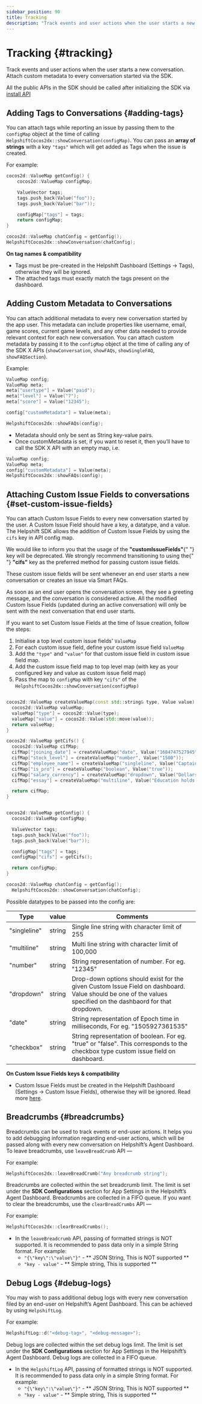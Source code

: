 ```yaml
---
sidebar_position: 90
title: Tracking
description: "Track events and user actions when the user starts a new conversation. Attach custom metadata to every conversation started via the SDK."
---
```



# Tracking {#tracking}

<Intro>

Track events and user actions when the user starts a new conversation.
Attach custom metadata to every conversation started via the SDK.

</Intro>

<Admonition type="info" title="Note">

All the public APIs in the SDK should be called after initializing the SDK via [install API](/sdkx-cocos2dx/getting-started#initializing)

</Admonition>

## Adding Tags to Conversations {#adding-tags}

You can attach tags while reporting an issue by passing them to the `configMap` object at the time of calling `HelpshiftCocos2dx::showConversation(configMap)`. You can pass an **array of strings** with a key `"tags"` which will get added as Tags when the issue is created.

For example:

```cpp
cocos2d::ValueMap getConfig() {
    cocos2d::ValueMap configMap;

    ValueVector tags;
    tags.push_back(Value("foo"));
    tags.push_back(Value("bar"));

    configMap["tags"] = tags;
    return configMap;
}

cocos2d::ValueMap chatConfig = getConfig();
HelpshiftCocos2dx::showConversation(chatConfig);

```

<Admonition type="info" title="Note">

**On tag names & compatibility**

- Tags must be pre-created in the Helpshift Dashboard (Settings → Tags), otherwise they will be ignored.
- The attached tags must exactly match the tags present on the dashboard.

</Admonition>

## Adding Custom Metadata to Conversations

You can attach additional metadata to every new conversation started by the app user. This metadata can include properties like username, email, game scores, current game levels, and any other data needed to provide relevant context for each new conversation. You can attach custom metadata by passing it to the `configMap` object at the time of calling any of the SDK X APIs (`showConversation`, `showFAQs`, `showSingleFAQ`, `showFAQSection`).

Example:

```cpp
ValueMap config;
ValueMap meta;
meta["usertype"] = Value("paid");
meta["level"] = Value("7");
meta["score"] = Value("12345");

config["customMetadata"] = Value(meta);

HelpshiftCocos2dx::showFAQs(config);
```

<Admonition type="info" title="Note">

- Metadata should only be sent as String key-value pairs.
- Once customMetadata is set, if you want to reset it, then you’ll have to call the SDK X API with an empty map, i.e.

```cpp
ValueMap config;
ValueMap meta;
config["customMetadata"] = Value(meta);
HelpshiftCocos2dx::showFAQs(config);
```

</Admonition>

## Attaching Custom Issue Fields to conversations {#set-custom-issue-fields}

You can attach Custom Issue Fields to every new conversation started by the user. A Custom Issue Field should have a key, a datatype, and a value. The Helpshift SDK allows the addition of Custom Issue Fields by using the `cifs` key in API config map.

<Admonition type="info" title="Note">
  We would like to inform you that the usage of the <b>"customIssueFields"</b>{" "}
  key will be deprecated. We strongly recommend transitioning to using the{" "}
  <b>"cifs"</b> key as the preferred method for passing custom issue fields.
</Admonition>

These custom issue fields will be sent whenever an end user starts a new conversation or creates an issue via Smart FAQs.

As soon as an end user opens the conversation screen, they see a greeting message, and the conversation is considered active. All the modified Custom Issue Fields (updated during an active conversation) will only be sent with the next conversation that end user starts.

If you want to set Custom Issue Fields at the time of Issue creation, follow the steps:

1. Initialise a top level custom issue fields' `ValueMap`
2. For each custom issue field, define your custom issue field `ValueMap`
3. Add the `"type"` and `"value"` for that custom issue field in custom issue field map.
4. Add the custom issue field map to top level map (with key as your configured key and value as custom issue field map)
5. Pass the map to `configMap` with key `"cifs"` of the `HelpshiftCocos2dx::showConversation(configMap)`

```cpp

cocos2d::ValueMap createValueMap(const std::string& type, Value value) {
  cocos2d::ValueMap valueMap;
  valueMap["type"] = cocos2d::Value(type);
  valueMap["value"] = cocos2d::Value(std::move(value));
  return valueMap;
}

cocos2d::ValueMap getCifs() {
  cocos2d::ValueMap cifMap;
  cifMap["joining_date"] = createValueMap("date", Value("1684747527945"));
  cifMap["stock_level"] = createValueMap("number", Value("1500"));
  cifMap["employee_name"] = createValueMap("singleline", Value("Captain Marvel"));
  cifMap["is_pro"] = createValueMap("boolean", Value("true"));
  cifMap["salary_currency"] = createValueMap("dropdown", Value("Dollars"));
  cifMap["essay"] = createValueMap("multiline", Value("Education holds the key to unlocking our potential and shaping a better future. It equips individuals with knowledge, skills, and critical thinking abilities necessary for personal growth and societal progress. Through education, we gain a broader understanding of the world and develop empathy and compassion. It empowers us to challenge existing norms, break barriers, and create meaningful change. Education is not merely confined to classrooms; it is a lifelong journey of exploration and self-discovery. Let us embrace the transformative power of education and strive for a brighter tomorrow."));

  return cifMap;
}


cocos2d::ValueMap getConfig() {
  cocos2d::ValueMap configMap;

  ValueVector tags;
  tags.push_back(Value("foo"));
  tags.push_back(Value("bar"));

  configMap["tags"] = tags;
  configMap["cifs"] = getCifs();

  return configMap;
}

cocos2d::ValueMap chatConfig = getConfig();
  HelpshiftCocos2dx::showConversation(chatConfig);

```

Possible datatypes to be passed into the config are:

| Type         | value  | Comments                                                                                                                                                      |
| ------------ | ------ | ------------------------------------------------------------------------------------------------------------------------------------------------------------- |
| "singleline" | string | Single line string with character limit of 255                                                                                                                |
| "multiline"  | string | Multi line string with character limit of 100,000                                                                                                             |
| "number"     | string | String representation of number. For eg. "12345"                                                                                                              |
| "dropdown"   | string | Drop-down options should exist for the given Custom Issue Field on dashboard. Value should be one of the values specified on the dashbaord for that dropdown. |
| "date"       | string | String representation of Epoch time in milliseconds, For eg. "1505927361535"                                                                                  |
| "checkbox"   | string | String representation of boolean. For eg. "true" or "false". This corresponds to the checkbox type custom issue field on dashboard.                           |

<Admonition type="info" title="Note">

**On Custom Issue Fields keys & compatibility**

- Custom Issue Fields must be created in the Helpshift Dashboard (Settings → Custom Issue Fields), otherwise they will be ignored. Read more [here](https://support.helpshift.com/kb/article/custom-issue-fields/).

</Admonition>

## Breadcrumbs {#breadcrumbs}

Breadcrumbs can be used to track events or end-user actions. It helps you to add debugging information regarding end-user actions, which will be passed along with every new conversation on Helpshift’s Agent Dashboard. To leave breadcrumbs, use `leaveBreadCrumb` API —

For example:

```cpp
HelpshiftCocos2dx::leaveBreadCrumb("Any breadcrumb string");
```

Breadcrumbs are collected within the set breadcrumb limit. The limit is set under the **SDK Configurations** section for App Settings in the Helpshift’s Agent Dashboard. Breadcrumbs are collected in a FIFO queue. If you want to clear the breadcrumbs, use the `clearBreadCrumbs` API —

For example:

```cpp
HelpshiftCocos2dx::clearBreadCrumbs();
```

<Admonition type="info" title="Note">

- In the `leaveBreadcrumb` API, passing of formatted strings is NOT supported. It is recommended to pass data only in a simple String format. For example:
  - `"{\"key\":\"value\"}"` - ** JSON String, This is NOT supported **
  - `"key - value"` - ** Simple string, This is supported **

</Admonition>

## Debug Logs {#debug-logs}

You may wish to pass additional debug logs with every new conversation filed by an end-user on Helpshift’s Agent Dashboard. This can be achieved by using `HelpshiftLog`.

For example:

```cpp
HelpshiftLog::d("<debug-tag>", "<debug-message>");
```

Debug logs are collected within the set debug logs limit. The limit is set under the **SDK Configurations** section for App Settings in the Helpshift’s Agent Dashboard. Debug logs are collected in a FIFO queue.

<Admonition type="info" title="Note">

- In the `HelpshiftLog` API, passing of formatted strings is NOT supported. It is recommended to pass data only in a simple String format. For example:
  - `"{\"key\":\"value\"}"` - ** JSON String, This is NOT supported **
  - `"key - value"` - ** Simple string, This is supported **

</Admonition>
